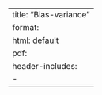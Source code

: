 --- 
title: "Bias-variance"
format: 
  html: default
  pdf:
    header-includes:
      - \usepackage{mathtools} 
--- 